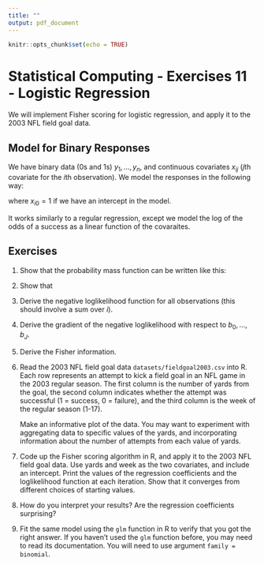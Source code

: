 ```yaml
---
title: ""
output: pdf_document
---
```


```r
knitr::opts_chunk$set(echo = TRUE)
```

# Statistical Computing - Exercises 11 - Logistic Regression

We will implement Fisher scoring for logistic regression, and 
apply it to the 2003 NFL field goal data.

## Model for Binary Responses

We have binary data (0s and 1s) $y_1, \ldots, y_n$, and continuous
covariates $x_{ij}$ ($j$th covariate for the $i$th observation). 
We model the responses in the following way:

\begin{align*}
P(Y_i = 1 ) &= p_i \\
\log \left( \frac{p_i}{1-p_i} \right) &= \sum_{j=0}^J b_j x_{ij}
\end{align*}
where $x_{i0} = 1$ if we have an intercept in the model.

It works similarly to a regular regression, except we model the log of the
odds of a success as a linear function of the covaraites.

## Exercises

1. Show that the probability mass function can be written like this:
\begin{align*}
f(y_i; \, p_i) = p_i^{y_i} (1 - p_i)^{1- y_i}
\end{align*}

2. Show that 

\begin{align*}
p_i = \frac{ \exp\Big( \sum_{j=0}^J b_j x_{ij} \Big) }{ 1 + \exp\Big( \sum_{j=0}^J b_j x_{ij} \Big) }
\end{align*}

3. Derive the negative loglikelihood function for all observations (this should involve a sum over $i$).

4. Derive the gradient of the negative loglikelihood with respect to
   $b_0,\ldots,b_J$.

5. Derive the Fisher information.

6. Read the 2003 NFL field goal data `datasets/fieldgoal2003.csv` into R. Each row
   represents an attempt to kick a field goal in an NFL game in the 2003
   regular season. The first column is the number of yards from the goal, the
   second column indicates whether the attempt was successful (1 = success, 0 =
   failure), and the third column is the week of the regular season (1-17).
   
    Make an informative plot of the data.  You may want to experiment with
    aggregating data to specific values of the yards, and incorporating
    information about the number of attempts from each value of yards.

7. Code up the Fisher scoring algorithm in R, and apply it to the 2003 NFL
   field goal data. Use yards and week as the two covariates, and include
   an intercept. Print the values of the regression coefficients and the
   loglikelihood function at each iteration. Show that it converges from 
   different choices of starting values.

8. How do you interpret your results? Are the regression coefficients surprising?

9. Fit the same model using the `glm` function in R to verify that you
   got the right answer. If you haven't used 
   the `glm` function before, you may need to read its documentation. You
   will need to use argument `family = binomial`.
